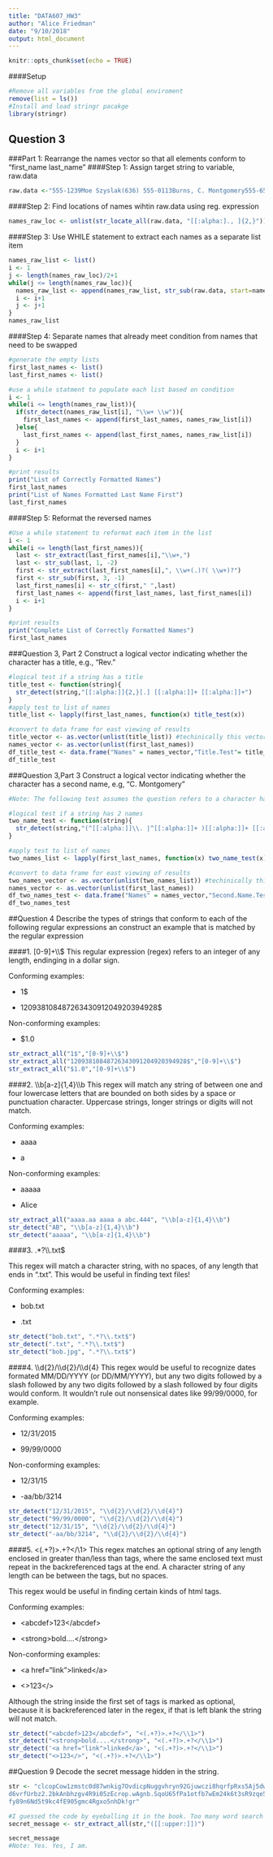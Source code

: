 ```yaml
---
title: "DATA607_HW3"
author: "Alice Friedman"
date: "9/10/2018"
output: html_document
---
```


```r
knitr::opts_chunk$set(echo = TRUE)
```
  
####Setup
```r
#Remove all variables from the global enviroment
remove(list = ls())
#Install and load stringr pacakge
library(stringr)
```

## Question 3
###Part 1: Rearrange the names vector so that all elements conform to "first_name last_name" 
####Step 1: Assign target string to variable, raw.data
```r
raw.data <-"555-1239Moe Szyslak(636) 555-0113Burns, C. Montgomery555-6542Rev. Timothy Lovejoy555 8904Ned Flanders636-555-3226Simpson, Homer5553642Dr. Julius Hibbert"

```
  
  
####Step 2: Find locations of names wihtin raw.data using reg. expression
```r
names_raw_loc <- unlist(str_locate_all(raw.data, "[[:alpha:]., ]{2,}"))
```
  
  
####Step 3: Use WHILE statement to extract each names as a separate list item
```r
names_raw_list <- list()
i <- 1
j <- length(names_raw_loc)/2+1
while(j <= length(names_raw_loc)){
  names_raw_list <- append(names_raw_list, str_sub(raw.data, start=names_raw_loc[i], end=names_raw_loc[j]))
  i <- i+1 
  j <- j+1
}
names_raw_list
```
  
####Step 4: Separate names that already meet condition from names that need to be swapped
```r
#generate the empty lists
first_last_names <- list()
last_first_names <- list()

#use a while statment to populate each list based on condition
i <- 1
while(i <= length(names_raw_list)){
  if(str_detect(names_raw_list[i], "\\w+ \\w")){
    first_last_names <- append(first_last_names, names_raw_list[i])
  }else{
    last_first_names <- append(last_first_names, names_raw_list[i])
  }
  i <- i+1 
}

#print results
print("List of Correctly Formatted Names")
first_last_names
print("List of Names Formatted Last Name First")
last_first_names
```

####Step 5: Reformat the reversed names
```r
#Use a while statement to reformat each item in the list
i <- 1
while(i <= length(last_first_names)){
  last <- str_extract(last_first_names[i],"\\w+,")
  last <- str_sub(last, 1, -2)
  first <- str_extract(last_first_names[i],", \\w+(.)?( \\w+)?")
  first <- str_sub(first, 3, -1)  
  last_first_names[i] <- str_c(first," ",last)
  first_last_names <- append(first_last_names, last_first_names[i])
  i <- i+1 
}

#print results
print("Complete List of Correctly Formatted Names")
first_last_names
```
  

###Question 3, Part 2 
Construct a logical vector indicating whether the character has a title, e.g., "Rev."
```r
#logical test if a string has a title
title_test <- function(string){
  str_detect(string,"[[:alpha:]]{2,}[.] [[:alpha:]]+ [[:alpha:]]+")
}
#apply test to list of names
title_list <- lapply(first_last_names, function(x) title_test(x))

#convert to data frame for east viewing of results
title_vector <- as.vector(unlist(title_list)) #techinically this vector satisfies the question
names_vector <- as.vector(unlist(first_last_names))
df_title_test <- data.frame("Names" = names_vector,"Title.Test"= title_vector)
df_title_test
```
  

###Question 3,Part 3 
Construct a logical vector indicating whether the character has a second name, e.g, "C. Montgomery"
```r
#Note: The following test assumes the question refers to a character having two first names or a first and middle name

#logical test if a string has 2 names
two_name_test <- function(string){  
  str_detect(string,"(^[[:alpha:]]\\. |^[[:alpha:]]+ )[[:alpha:]]+ [[:alpha:]]+")
}

#apply test to list of names
two_names_list <- lapply(first_last_names, function(x) two_name_test(x))

#convert to data frame for east viewing of results
two_names_vector <- as.vector(unlist(two_names_list)) #techinically this vector satisfies the question
names_vector <- as.vector(unlist(first_last_names))
df_two_names_test <- data.frame("Names" = names_vector,"Second.Name.Test"= two_names_vector)
df_two_names_test
```


##Question 4 
Describe the types of strings that conform to each of the following regular expressions an construct an example that is matched by the regular expression

  
####1. [0-9]+\\\\$
This regular expression (regex) refers to an integer of any length, endinging in a dollar sign.

Conforming examples:

* 1$

* 12093810848726343091204920394928$

Non-conforming examples:

* $1.0 

```r
str_extract_all("1$","[0-9]+\\$")
str_extract_all("12093810848726343091204920394928$","[0-9]+\\$")
str_extract_all("$1.0","[0-9]+\\$")
```

  
####2. \\\\b[a-z]{1,4}\\\\b
This regex will match any string of between one and four lowercase letters that are bounded on both sides by a space or punctuation character. Uppercase strings, longer strings or digits will not match.

Conforming examples:

* aaaa

* a

Non-conforming examples:

* aaaaa

* Alice

```r
str_extract_all("aaaa.aa aaaa a abc.444", "\\b[a-z]{1,4}\\b")
str_detect("AB", "\\b[a-z]{1,4}\\b")
str_detect("aaaaa", "\\b[a-z]{1,4}\\b")
```

  
####3. \.*?\\\\.txt$
  
This regex will match a character string, with no spaces, of any length that ends in "\.txt". This would be useful in finding text files!

Conforming examples:

* bob.txt

* \.txt

```r
str_detect("bob.txt", ".*?\\.txt$")
str_detect(".txt", ".*?\\.txt$")
str_detect("bob.jpg", ".*?\\.txt$")
```
  

####4. \\\\d{2}/\\\\d{2}/\\\\d{4}
This regex would be useful to recognize dates formated MM/DD/YYYY (or DD/MM/YYYY), but any two digits followed by a slash followed by any two digits followed by a slash followed by four digits would conform. It wouldn't rule out nonsensical dates like 99/99/0000, for example.

Conforming examples:

* 12/31/2015

* 99/99/0000

Non-conforming examples:

* 12/31/15

* -aa/bb/3214

```r
str_detect("12/31/2015", "\\d{2}/\\d{2}/\\d{4}")
str_detect("99/99/0000", "\\d{2}/\\d{2}/\\d{4}")
str_detect("12/31/15", "\\d{2}/\\d{2}/\\d{4}")
str_detect("-aa/bb/3214", "\\d{2}/\\d{2}/\\d{4}")
```
  

####5. <(.+?)>.+?</\\1>
This regex matches an optional string of any length enclosed in greater than/less than tags, where the same enclosed text must repeat in the backreferenced tags at the end. A character string of any length can be between the tags, but no spaces. 

This regex would be useful in finding certain kinds of html tags.

Conforming examples:

* \<abcdef\>123\</abcdef\>

* \<strong\>bold....\</strong\>

Non-conforming examples:

* \<a href="link"\>linked\</a\>

* \<\>123\</\>

Although the string inside the first set of tags is marked as optional, because it is backreferenced later in the regex, if that is left blank the string will not match.
```r
str_detect("<abcdef>123</abcdef>", "<(.+?)>.+?</\\1>")
str_detect("<strong>bold....</strong>", "<(.+?)>.+?</\\1>")
str_detect('<a href="link">linked</a>', "<(.+?)>.+?</\\1>")
str_detect("<>123</>", "<(.+?)>.+?</\\1>")
```

##Question 9
Decode the secret message hidden in the string.   
```r
str <- "clcopCow1zmstc0d87wnkig7OvdicpNuggvhryn92Gjuwczi8hqrfpRxs5Aj5dwpn0TanwoUwisdij7Lj8kpf03AT5Idr3coc0bt7yczjatOaootj55t3Nj3ne6c4Sfek.r1w1YwwojigO
d6vrfUrbz2.2bkAnbhzgv4R9i05zEcrop.wAgnb.SqoU65fPa1otfb7wEm24k6t3sR9zqe5
fy89n6Nd5t9kc4fE905gmc4Rgxo5nhDk!gr"

#I guessed the code by eyeballing it in the book. Too many word search games, I guess!
secret_message <- str_extract_all(str,"([[:upper:]])")

secret_message
#Note: Yes. Yes, I am.
```
  
  